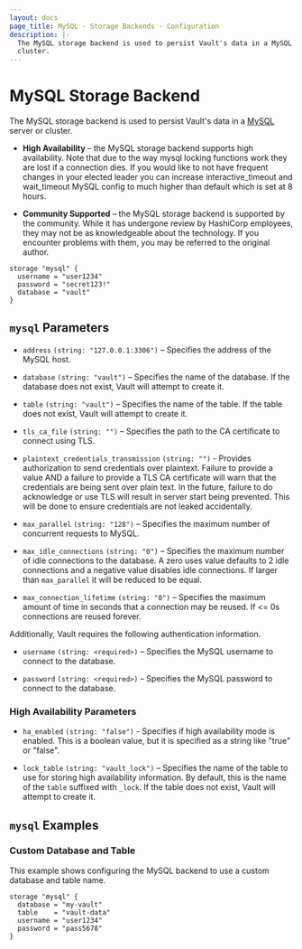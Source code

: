 ```yaml
---
layout: docs
page_title: MySQL - Storage Backends - Configuration
description: |-
  The MySQL storage backend is used to persist Vault's data in a MySQL server or
  cluster.
---
```


# MySQL Storage Backend

The MySQL storage backend is used to persist Vault's data in a [MySQL][mysql]
server or cluster.

- **High Availability** – the MySQL storage backend supports high availability.
  Note that due to the way mysql locking functions work they are lost if a connection
  dies. If you would like to not have frequent changes in your elected leader you
  can increase interactive_timeout and wait_timeout MySQL config to much higher than
  default which is set at 8 hours.

- **Community Supported** – the MySQL storage backend is supported by the
  community. While it has undergone review by HashiCorp employees, they may not
  be as knowledgeable about the technology. If you encounter problems with them,
  you may be referred to the original author.

```hcl
storage "mysql" {
  username = "user1234"
  password = "secret123!"
  database = "vault"
}
```

## `mysql` Parameters

- `address` `(string: "127.0.0.1:3306")` – Specifies the address of the MySQL
  host.

- `database` `(string: "vault")` – Specifies the name of the database. If the
  database does not exist, Vault will attempt to create it.

- `table` `(string: "vault")` – Specifies the name of the table. If the table
  does not exist, Vault will attempt to create it.

- `tls_ca_file` `(string: "")` – Specifies the path to the CA certificate to
  connect using TLS.

- `plaintext_credentials_transmission` `(string: "")` - Provides authorization
  to send credentials over plaintext. Failure to provide a value AND a failure
  to provide a TLS CA certificate will warn that the credentials are being sent
  over plain text. In the future, failure to do acknowledge or use TLS will
  result in server start being prevented. This will be done to ensure credentials
  are not leaked accidentally.

- `max_parallel` `(string: "128")` – Specifies the maximum number of concurrent
  requests to MySQL.

- `max_idle_connections` `(string: "0")` – Specifies the maximum number of idle
  connections to the database. A zero uses value defaults to 2 idle connections
  and a negative value disables idle connections. If larger than
  `max_parallel` it will be reduced to be equal.

- `max_connection_lifetime` `(string: "0")` – Specifies the maximum amount of
  time in seconds that a connection may be reused. If <= 0s connections are reused forever.

Additionally, Vault requires the following authentication information.

- `username` `(string: <required>)` – Specifies the MySQL username to connect to
  the database.

- `password` `(string: <required>)` – Specifies the MySQL password to connect to
  the database.

### High Availability Parameters

- `ha_enabled` `(string: "false")` - Specifies if high availability mode is
  enabled. This is a boolean value, but it is specified as a string like "true"
  or "false".

- `lock_table` `(string: "vault_lock")` – Specifies the name of the table to
  use for storing high availability information. By default, this is the name
  of the `table` suffixed with `_lock`. If the table does not exist, Vault will
  attempt to create it.

## `mysql` Examples

### Custom Database and Table

This example shows configuring the MySQL backend to use a custom database and
table name.

```hcl
storage "mysql" {
  database = "my-vault"
  table    = "vault-data"
  username = "user1234"
  password = "pass5678"
}
```

[mysql]: https://dev.mysql.com
